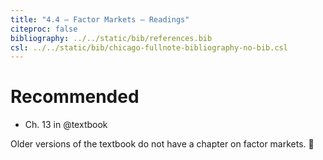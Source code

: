 ```yaml
---
title: "4.4 — Factor Markets — Readings"
citeproc: false
bibliography: ../../static/bib/references.bib
csl: ../../static/bib/chicago-fullnote-bibliography-no-bib.csl
---
```


# Recommended

- <i class="fas fas fa-book"></i> Ch. 13 in @textbook

Older versions of the textbook do not have a chapter on factor markets. 🤷